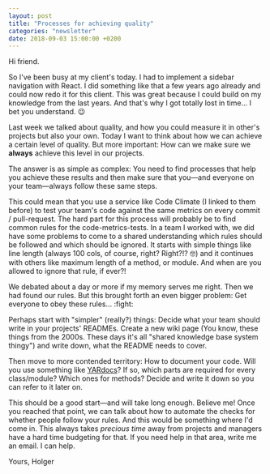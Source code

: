 ```yaml
---
layout: post
title: "Processes for achieving quality"
categories: "newsletter"
date: 2018-09-03 15:00:00 +0200
---
```


Hi friend.

So I've been busy at my client's today. I had to implement a sidebar navigation with React. I did something like that a few years ago already and could now redo it for this client. This was great because I could build on my knowledge from the last years. And that's why I got totally lost in time… I bet you understand. 😉
  
Last week we talked about quality, and how you could measure it in other's projects but also your own. Today I want to think about how we can achieve a certain level of quality. But more important: How can we make sure we **always** achieve this level in our projects.  
<!--more-->
The answer is as simple as complex: You need to find processes that help you achieve these results and then make sure that you—and everyone on your team—always follow these same steps.  

This could mean that you use a service like Code Climate (I linked to them before) to test your team's code against the same metrics on every commit / pull-request. The hard part for this process will probably be to find common rules for the code-metrics-tests. In a team I worked with, we did have some problems to come to a shared understanding which rules should be followed and which should be ignored. It starts with simple things like line length (always 100 cols, of course, right? Right?!? 🤓) and it continues with others like maximum length of a method, or module. And when are you allowed to ignore that rule, if ever?!

We debated about a day or more if my memory serves me right. Then we had found our rules. But this brought forth an even bigger problem: Get everyone to obey these rules… :fight:

Perhaps start with "simpler" (really?) things: Decide what your team should write in your projects' READMEs. Create a new wiki page (You know, these things from the 2000s. These days it's all "shared knowledge base system thingy") and write down, what the README needs to cover.

Then move to more contended territory: How to document your code. Will you use something like [YARdocs](https://yardoc.org/)? If so, which parts are required for every class/module? Which ones for methods?
Decide and write it down so you can refer to it later on.

This should be a good start—and will take long enough. Believe me! Once you reached that point, we can talk about how to automate the checks for whether people follow your rules. And this would be something where I'd come in. This always takes _precious time_ away from projects and managers have a hard time budgeting for that. If you need help in that area, write me an email. I can help.

Yours,
Holger